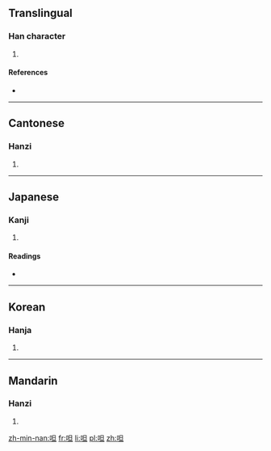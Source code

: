 ==Translingual==

===Han character===
{{Han char|rn=30|rad=口|as=05|sn=8|four=6601<sub>0</sub>|canj=口日一 (RAM)|ids=⿰[[口]][[旦]]}}

# {{defn|Han|sort=口05}}

====References====
* {{Han ref|kx=0184.010|dkj=03474|dj=0403.010|hdz=10600.010|uh=547E|ud=21630|bh=CBE3|bd=52195}}

----

==Cantonese==

===Hanzi===
{{yue-hanzi|jyut=|y=daat3}}

# {{defn|lang=yue|sort=口05}}

----

==Japanese==

===Kanji===
{{ja-kanji|grade=|rs=口05}}

# {{defn|lang=ja|sort=口05}}

====Readings====
* {{ja-readings|on=[[たつ]] (tatsu), [[たち]] (tachi), [[あつ]] (atsu), [[えち]] (echi), [[てち]] (techi)|kun=[[しかりあう]] (shikariau), [[よびあう]] (yobiau)}}

----

==Korean==

===Hanja===
{{ko-hanja|hangeul=달|rv=dal|mr=tal}}

# {{defn|lang=ko|sort=口05}}

----

==Mandarin==

===Hanzi===
{{cmn-hanzi|pin=[[dá]] ([[da2]])|wg=ta<sup>2</sup>}}

# {{defn|lang=cmn|sort=口05}}

[[zh-min-nan:呾]]
[[fr:呾]]
[[li:呾]]
[[pl:呾]]
[[zh:呾]]